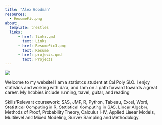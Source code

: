 ```yaml
---
title: "Alex Goodman"
resources: 
  - ResumePic.png
about:
  template: trestles
  links: 
      - href: links.qmd
        text: Links
      - href: ResumePic3.png
        text: Resume
      - href: projects.qmd
        text: Projects
---
```


![](AlexG.jpeg)

Welcome to my website! I am a statistics student at Cal Poly SLO. I enjoy statistics and working with data, and I am on a path forward towards a great career. My hobbies include running, travel, guitar, and reading.

Skills/Relevant coursework: SAS, JMP, R, Python, Tableau, Excel, Word, Statistical Computing in R, Statistical Computing in SAS, Linear Algebra, Methods of Proof, Probability Theory, Calculus I-IV, Applied Linear Models, Multilevel and Mixed Modeling, Survey Sampling and Methodology.
